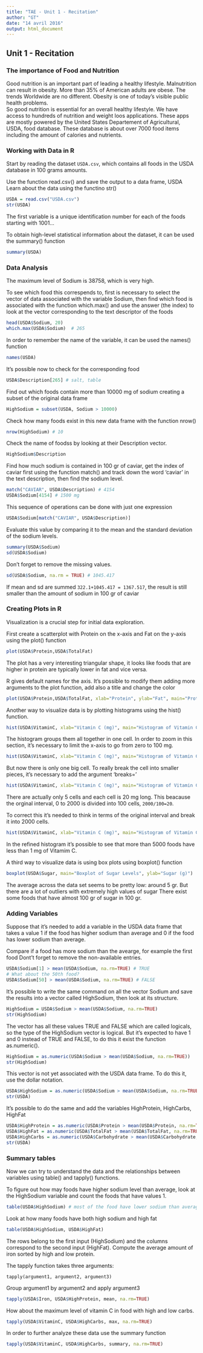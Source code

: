 ```yaml
---
title: "TAE - Unit 1 - Recitation"
author: "GT"
date: "14 avril 2016"
output: html_document
---
```


## Unit 1 - Recitation

### The importance of Food and Nutrition

Good nutrition is an important part of leading a healthy lifestyle. Malnutrition can result in obesity.
More than 35% of American adults are obese. The trends Worldwide are no different. Obesity is one of
today's visible public health problems.  
So good nutrition is essential for an overall healthy lifestyle. We have access to hundreds of nutrition and
weight loos applications. These apps are mostly powered by the United States Departement of Agricultural, USDA, 
food database. These database is about over 7000 food items including the amount of calories and nutrients.

### Working with Data in R

Start by reading the dataset `USDA.csv`, which contains all foods in the USDA database in 100 grams amounts.

Use the function read.csv() and save the output to a data frame, USDA
Learn about the data using the functino str()

```r
USDA = read.csv("USDA.csv")
str(USDA)
```

The first variable is a unique identification number for each of the foods 
starting with 1001...

To obtain high-level statistical information about the dataset, it can be used the
summary() function

```r
summary(USDA)
```

### Data Analysis

The maximum level of Sodium is 38758, which is very high.

To see which food this correspends to, first is necessary to select the vector of 
data associated with the variable Sodium, then find which food is associated with
the function which.max() and use the answer (the index) to look at the vector
corresponding to the text descriptor of the foods

```r
head(USDA$Sodium, 20)
which.max(USDA$Sodium)  # 265
```

In order to remember the name of the variable, it can be used the names() function

```r
names(USDA)
```

It's possible now to check for the corresponding food

```r
USDA$Description[265] # salt, table
```

Find out which foods contain more than 10000 mg of sodium creating a subset 
of the original data frame

```r
HighSodium = subset(USDA, Sodium > 10000)
```

Check how many foods exist in this new data frame with the function nrow()

```r
nrow(HighSodium) # 10
```

Check the name of foodss by looking at their Description vector.

```r
HighSodium$Description
```

Find how much sodium is contained in 100 gr of caviar, get the index of caviar 
first using the function match() and track down the word 'caviar' in the text
description, then find the sodium level.

```r
match("CAVIAR", USDA$Description) # 4154
USDA$Sodium[4154] # 1500 mg
```

This sequence of operations can be done with just one expression

```r
USDA$Sodium[match("CAVIAR", USDA$Description)]
```

Evaluate this value by comparing it to the mean and the standard deviation of the
sodium levels.

```r
summary(USDA$Sodium)
sd(USDA$Sodium)
```

Don't forget to remove the missing values.

```r
sd(USDA$Sodium, na.rm = TRUE) # 1045.417
```

If mean and sd are summed `322.1+1045.417 = 1367.517`, 
the result is still smaller than the amount of sodium in 100 gr of caviar

### Creating Plots in R

Visualization is a crucial step for initial data exploration.

First create a scatterplot with Protein on the x-axis and Fat on the y-axis
using the plot() function

```r
plot(USDA$Protein,USDA$TotalFat)
```

The plot has a very interesting triangular shape, it looks like foods that are higher in protein are typically lower in fat and vice versa.

R gives default names for the axis. It's possible to modify them adding more
arguments to the plot function, add also a title and change the color

```r
plot(USDA$Protein,USDA$TotalFat, xlab="Protein", ylab="Fat", main="Protein vs Fat",col="red")
```

Another way to visualize data is by plotting histograms using the hist() function.

```r
hist(USDA$VitaminC, xlab="Vitamin C (mg)", main="Histogram of Vitamin C Levels")
```

The histogram groups them all together in one cell. In order to zoom in this
section, it's necessary to limit the x-axis to go from zero to 100 mg.

```r
hist(USDA$VitaminC, xlab="Vitamin C (mg)", main="Histogram of Vitamin C Levels",xlim=c(0,100))
```

But now there is only one big cell. To really break the cell into smaller pieces,
it's necessary to add the argument 'breaks='

```r
hist(USDA$VitaminC, xlab="Vitamin C (mg)", main="Histogram of Vitamin C Levels",xlim=c(0,100),breaks=100)
```

There are actually only 5 cells and each cell is 20 mg long. This beacause the
orginal interval, 0 to 2000 is divided into 100 cells, `2000/100=20`.

To correct this it's needed to think in terms of the original interval and break it
into 2000 cells.

```r
hist(USDA$VitaminC, xlab="Vitamin C (mg)", main="Histogram of Vitamin C Levels",xlim=c(0,100),breaks=2000)
```

In the refined histogram it's possible to see that  more than 5000 foods have less
than 1 mg of Vitamim C.

A third way to visualize data is using box plots using boxplot() function

```r
boxplot(USDA$Sugar, main="Boxplot of Sugar Levels", ylab="Sugar (g)")
```

The average across the data set seems to be pretty low: around 5 gr.
But there are a lot of outliers with extremely high values of sugar
There exist some foods that have almost 100 gr of sugar in 100 gr.


### Adding Variables

Suppose that it's needed to add a variable in the USDA data frame that takes a 
value 1 if the food has higher sodium than average and 0 if the food has lower
sodium than average.

Compare if a food has more sodium than the avearge, for example the first food
Dont't forget to remove the non-available entries.

```r
USDA$Sodium[1] > mean(USDA$Sodium, na.rm=TRUE) # TRUE
# What about the 50th food?
USDA$Sodium[50] > mean(USDA$Sodium, na.rm=TRUE) # FALSE
```

It's possible to write the same command on all the vector Sodium and save the results into a vector called HighSodium, then look at its structure.

```r
HighSodium = USDA$Sodium > mean(USDA$Sodium, na.rm=TRUE) 
str(HighSodium)
```

The vector has all these values TRUE and FALSE which are called logicals, so the
type of the HighSodium vector is logical.
But it's expected to have 1 and 0 instead of TRUE and FALSE, to do this it exist 
the function as.numeric().

```r
HighSodium = as.numeric(USDA$Sodium > mean(USDA$Sodium, na.rm=TRUE))
str(HighSodium)
```

This vector is not yet associated with the USDA data frame. 
To do this it,  use the dollar notation.

```r
USDA$HighSodium = as.numeric(USDA$Sodium > mean(USDA$Sodium, na.rm=TRUE))
str(USDA)
```

It's possible to do the same and add the variables HighProtein, HighCarbs, HighFat

```r
USDA$HighProtein = as.numeric(USDA$Protein > mean(USDA$Protein, na.rm=TRUE))
USDA$HighFat = as.numeric(USDA$TotalFat > mean(USDA$TotalFat, na.rm=TRUE))
USDA$HighCarbs = as.numeric(USDA$Carbohydrate > mean(USDA$Carbohydrate, na.rm=TRUE))
str(USDA)
```

### Summary tables

Now we can try to understand the data and the relationships between variables using table() and tapply() functions.

To figure out how may foods have higher sodium level than average, look at the HighSodium variable and count the foods that have values 1.

```r
table(USDA$HighSodium) # most of the food have lower sodium than average
```

Look at how many foods have both high sodium and high fat

```r
table(USDA$HighSodium, USDA$HighFat)
```

The rows belong to the first input (HighSodium) and the columns correspond to the second input (HighFat).
Compute the average amount of iron sorted by high and low protein.

The tapply function takes three arguments:

`tapply(argument1, argument2, argument3)`

Group argument1 by argument2 and apply argument3

```r
tapply(USDA$Iron, USDA$HighProtein, mean, na.rm=TRUE)
```

How about the maximum level of vitamin C in food with high and low carbs.

```r
tapply(USDA$VitaminC, USDA$HighCarbs, max, na.rm=TRUE)
```

In order to further analyze these data use the summary function

```r
tapply(USDA$VitaminC, USDA$HighCarbs, summary, na.rm=TRUE)
```